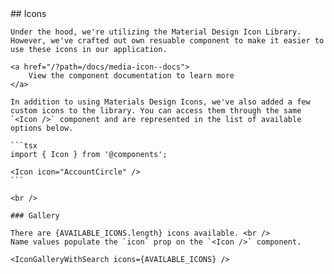 


<Meta title="Icons" />

<div className="custom-docs">
	## Icons

    Under the hood, we're utilizing the Material Design Icon Library. However, we've crafted out own resuable component to make it easier to use these icons in our application.

    <a href="/?path=/docs/media-icon--docs">
    	View the component documentation to learn more
    </a>

    In addition to using Materials Design Icons, we've also added a few custom icons to the library. You can access them through the same `<Icon />` component and are represented in the list of available options below.

    ```tsx
    import { Icon } from '@components';

    <Icon icon="AccountCircle" />
    ```

    <br />

    ### Gallery

    There are {AVAILABLE_ICONS.length} icons available. <br />
    Name values populate the `icon` prop on the `<Icon />` component.

    <IconGalleryWithSearch icons={AVAILABLE_ICONS} />

</div>
